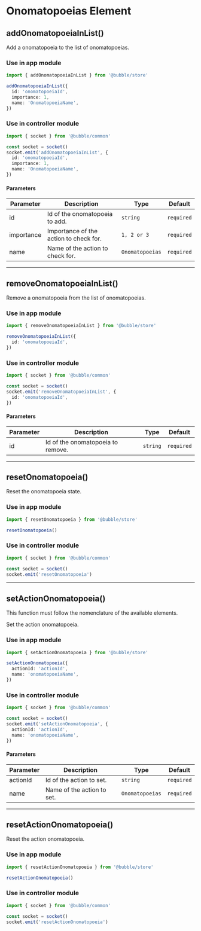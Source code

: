 
# Onomatopoeias Element

## addOnomatopoeiaInList()

Add a onomatopoeia to the list of onomatopoeias.

### Use in app module

```typescript
import { addOnomatopoeiaInList } from '@bubble/store'

addOnomatopoeiaInList({
  id: 'onomatopoeiaId',
  importance: 1,
  name: 'OnomatopoeiaName',
})
```

### Use in controller module

```typescript
import { socket } from '@bubble/common'

const socket = socket()
socket.emit('addOnomatopoeiaInList', {
  id: 'onomatopoeiaId',
  importance: 1,
  name: 'OnomatopoeiaName',
})
```

#### Parameters

| Parameter  | Description                            | Type            | Default    |
| ---------- | -------------------------------------- | --------------- | ---------- |
| id         | Id of the onomatopoeia to add.         | `string`        | `required` |
| importance | Importance of the action to check for. | `1, 2 or 3`     | `required` |
| name       | Name of the action to check for.       | `Onomatopoeias` | `required` |

---

## removeOnomatopoeiaInList()

Remove a onomatopoeia from the list of onomatopoeias.

### Use in app module

```typescript
import { removeOnomatopoeiaInList } from '@bubble/store'

removeOnomatopoeiaInList({
  id: 'onomatopoeiaId',
})
```

### Use in controller module

```typescript
import { socket } from '@bubble/common'

const socket = socket()
socket.emit('removeOnomatopoeiaInList', {
  id: 'onomatopoeiaId',
})
```

#### Parameters

| Parameter | Description                       | Type     | Default    |
| --------- | --------------------------------- | -------- | ---------- |
| id        | Id of the onomatopoeia to remove. | `string` | `required` |

---

## resetOnomatopoeia()

Reset the onomatopoeia state.

### Use in app module

```typescript
import { resetOnomatopoeia } from '@bubble/store'

resetOnomatopoeia()
```

### Use in controller module

```typescript
import { socket } from '@bubble/common'

const socket = socket()
socket.emit('resetOnomatopoeia')
```

---

## setActionOnomatopoeia()

<Callout emoji="⚠️">This function must follow the nomenclature of the available elements.</Callout>

Set the action onomatopoeia.

### Use in app module

```typescript
import { setActionOnomatopoeia } from '@bubble/store'

setActionOnomatopoeia({
  actionId: 'actionId',
  name: 'onomatopoeiaName',
})
```

### Use in controller module

```typescript
import { socket } from '@bubble/common'

const socket = socket()
socket.emit('setActionOnomatopoeia', {
  actionId: 'actionId',
  name: 'onomatopoeiaName',
})
```

#### Parameters

| Parameter | Description                | Type            | Default    |
| --------- | -------------------------- | --------------- | ---------- |
| actionId  | Id of the action to set.   | `string`        | `required` |
| name      | Name of the action to set. | `Onomatopoeias` | `required` |

---

## resetActionOnomatopoeia()

Reset the action onomatopoeia.

### Use in app module

```typescript
import { resetActionOnomatopoeia } from '@bubble/store'

resetActionOnomatopoeia()
```

### Use in controller module

```typescript
import { socket } from '@bubble/common'

const socket = socket()
socket.emit('resetActionOnomatopoeia')
```
